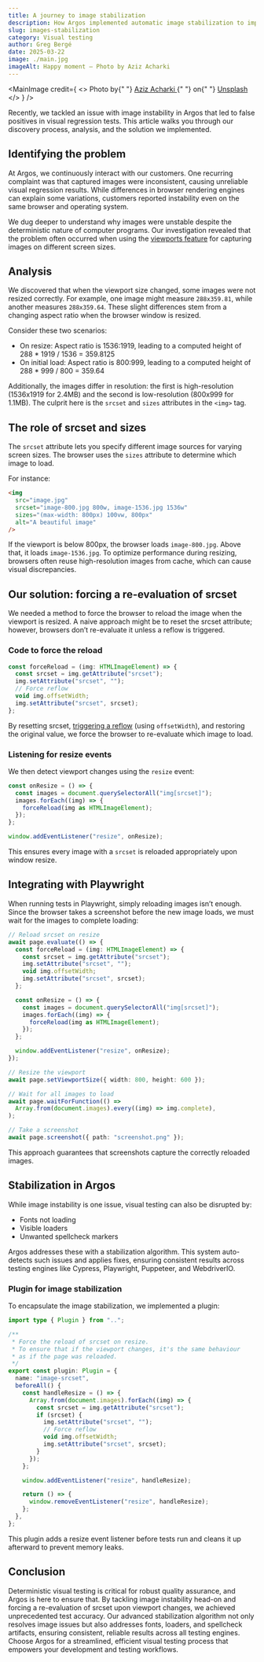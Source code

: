 ```yaml
---
title: A journey to image stabilization
description: How Argos implemented automatic image stabilization to improve visual testing accuracy.
slug: images-stabilization
category: Visual testing
author: Greg Bergé
date: 2025-03-22
image: ./main.jpg
imageAlt: Happy moment — Photo by Aziz Acharki
---
```


<MainImage
  credit={
    <>
      Photo by{" "}
      <a href="https://unsplash.com/@acharki95?utm_content=creditCopyText&utm_medium=referral&utm_source=unsplash">
        Aziz Acharki
      </a>{" "}
      on{" "}
      <a href="https://unsplash.com/photos/photo-of-silhouette-photo-of-man-standing-on-rock-U3C79SeHa7k?utm_content=creditCopyText&utm_medium=referral&utm_source=unsplash">
        Unsplash
      </a>
    </>
  }
/>

Recently, we tackled an issue with image instability in Argos that led to false positives in visual regression tests. This article walks you through our discovery process, analysis, and the solution we implemented.

## Identifying the problem

At Argos, we continuously interact with our customers. One recurring complaint was that captured images were inconsistent, causing unreliable visual regression results. While differences in browser rendering engines can explain some variations, customers reported instability even on the same browser and operating system.

We dug deeper to understand why images were unstable despite the deterministic nature of computer programs. Our investigation revealed that the problem often occurred when using the [viewports feature](https://argos-ci.com/docs/viewports) for capturing images on different screen sizes.

## Analysis

We discovered that when the viewport size changed, some images were not resized correctly. For example, one image might measure `288x359.81`, while another measures `288x359.64`. These slight differences stem from a changing aspect ratio when the browser window is resized.

Consider these two scenarios:

- On resize:
  Aspect ratio is 1536:1919, leading to a computed height of
  288 \* 1919 / 1536 = 359.8125
- On initial load:
  Aspect ratio is 800:999, leading to a computed height of
  288 \* 999 / 800 = 359.64

Additionally, the images differ in resolution: the first is high-resolution (1536x1919 for 2.4MB) and the second is low-resolution (800x999 for 1.1MB). The culprit here is the `srcset` and `sizes` attributes in the `<img>` tag.

## The role of srcset and sizes

The `srcset` attribute lets you specify different image sources for varying screen sizes. The browser uses the `sizes` attribute to determine which image to load.

For instance:

```html
<img
  src="image.jpg"
  srcset="image-800.jpg 800w, image-1536.jpg 1536w"
  sizes="(max-width: 800px) 100vw, 800px"
  alt="A beautiful image"
/>
```

If the viewport is below 800px, the browser loads `image-800.jpg`. Above that, it loads `image-1536.jpg`. To optimize performance during resizing, browsers often reuse high-resolution images from cache, which can cause visual discrepancies.

## Our solution: forcing a re-evaluation of srcset

We needed a method to force the browser to reload the image when the viewport is resized. A naive approach might be to reset the srcset attribute; however, browsers don’t re-evaluate it unless a reflow is triggered.

### Code to force the reload

```ts
const forceReload = (img: HTMLImageElement) => {
  const srcset = img.getAttribute("srcset");
  img.setAttribute("srcset", "");
  // Force reflow
  void img.offsetWidth;
  img.setAttribute("srcset", srcset);
};
```

By resetting srcset, [triggering a reflow](https://gist.github.com/paulirish/5d52fb081b3570c81e3a) (using `offsetWidth`), and restoring the original value, we force the browser to re-evaluate which image to load.

### Listening for resize events

We then detect viewport changes using the `resize` event:

```ts
const onResize = () => {
  const images = document.querySelectorAll("img[srcset]");
  images.forEach((img) => {
    forceReload(img as HTMLImageElement);
  });
};

window.addEventListener("resize", onResize);
```

This ensures every image with a `srcset` is reloaded appropriately upon window resize.

## Integrating with Playwright

When running tests in Playwright, simply reloading images isn’t enough. Since the browser takes a screenshot before the new image loads, we must wait for the images to complete loading:

```ts
// Reload srcset on resize
await page.evaluate(() => {
  const forceReload = (img: HTMLImageElement) => {
    const srcset = img.getAttribute("srcset");
    img.setAttribute("srcset", "");
    void img.offsetWidth;
    img.setAttribute("srcset", srcset);
  };

  const onResize = () => {
    const images = document.querySelectorAll("img[srcset]");
    images.forEach((img) => {
      forceReload(img as HTMLImageElement);
    });
  };

  window.addEventListener("resize", onResize);
});

// Resize the viewport
await page.setViewportSize({ width: 800, height: 600 });

// Wait for all images to load
await page.waitForFunction(() =>
  Array.from(document.images).every((img) => img.complete),
);

// Take a screenshot
await page.screenshot({ path: "screenshot.png" });
```

This approach guarantees that screenshots capture the correctly reloaded images.

## Stabilization in Argos

While image instability is one issue, visual testing can also be disrupted by:

- Fonts not loading
- Visible loaders
- Unwanted spellcheck markers

Argos addresses these with a stabilization algorithm. This system auto-detects such issues and applies fixes, ensuring consistent results across testing engines like Cypress, Playwright, Puppeteer, and WebdriverIO.

### Plugin for image stabilization

To encapsulate the image stabilization, we implemented a plugin:

```ts
import type { Plugin } from "..";

/**
 * Force the reload of srcset on resize.
 * To ensure that if the viewport changes, it's the same behaviour
 * as if the page was reloaded.
 */
export const plugin: Plugin = {
  name: "image-srcset",
  beforeAll() {
    const handleResize = () => {
      Array.from(document.images).forEach((img) => {
        const srcset = img.getAttribute("srcset");
        if (srcset) {
          img.setAttribute("srcset", "");
          // Force reflow
          void img.offsetWidth;
          img.setAttribute("srcset", srcset);
        }
      });
    };

    window.addEventListener("resize", handleResize);

    return () => {
      window.removeEventListener("resize", handleResize);
    };
  },
};
```

This plugin adds a resize event listener before tests run and cleans it up afterward to prevent memory leaks.

## Conclusion

Deterministic visual testing is critical for robust quality assurance, and Argos is here to ensure that. By tackling image instability head-on and forcing a re-evaluation of srcset upon viewport changes, we achieved unprecedented test accuracy. Our advanced stabilization algorithm not only resolves image issues but also addresses fonts, loaders, and spellcheck artifacts, ensuring consistent, reliable results across all testing engines. Choose Argos for a streamlined, efficient visual testing process that empowers your development and testing workflows.
